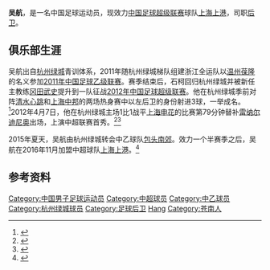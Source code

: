 {{noteta|G1=足球}}{{infobox Football biography
| playername= 吴航
| image =
| fullname = 吴航
| dateofbirth = {{Birth date and age|1993|2|1}}
| cityofbirth = [[浙江省|浙江省]][[温州市|温州市]][[苍南县|苍南县]]
| countryofbirth = [[中国|中国]]
| currentclub = [[上海上港|上海上港]]
| clubnumber = 
| height = {{height|m=1.75}}
| position = [[后卫_(足球)|后卫]]
| youthyears1 =
| youthclubs1 = [[杭州绿城足球俱乐部|杭州绿城]]
| years1 = 2011 
| clubs1 = [[温州葆隆足球俱乐部|温州葆隆]]
| caps1 = 19
| goals1 = 0
| years2 =2012-2015
| clubs2 = [[杭州绿城足球俱乐部|杭州绿城]]
| caps2 = 4
| goals2 = 0
| years3 =2015-2016
| clubs3 = [[包头南郊足球俱乐部|包头南郊]]
| caps3 = 23
| goals3 = 6
| years4 =2017-
| clubs4 = [[上海上港|上海上港]]
| caps4 = 
| goals4 = 
|      nationalyears1 = 
|       nationalteam1 = 
|       nationalcaps1 = 
|      nationalgoals1 = 
| pcupdate = 2016年11月5日
| ntupdate = 
}}
'''吴航'''{{BD|1993年|2月1日|||Wu, Hang}}，是一名中国足球运动员，现效力[[中国足球超级联赛|中国足球超级联赛]]球队[[上海上港集团足球俱乐部|上海上港]]，司职[[后卫_(足球)|后卫]]。

==俱乐部生涯==
吴航出自[[杭州绿城足球俱乐部|杭州绿城]]青训体系，2011年随杭州绿城梯队组建浙江全运队以[[温州葆隆足球俱乐部|温州葆隆]]的名义参加[[2011年中国足球乙级联赛|2011年中国足球乙级联赛]]。赛季结束后，石柯回归杭州绿城并被新任主教练[[冈田武史|冈田武史]]提升到一队征战[[2012年中国足球超级联赛|2012年中国足球超级联赛]]。他在杭州绿城季前对阵[[清水心跳|清水心跳]]和[[上海浦东中邦足球俱乐部|上海中邦]]的两场热身赛中以左后卫的身份射进3球，一举成名。<ref>{{Cite web |url=http://sports.sina.com.cn/j/2012-02-11/13305938788.shtml |title=温州小伙两场比赛进三球 绿城多了个本土带刀后卫 |accessdate=2013-09-11 |archive-date=2020-04-24 |archive-url=https://web.archive.org/web/20200424095531/http://sports.sina.com.cn/j/2012-02-11/13305938788.shtml |dead-url=no }}</ref>2012年4月7日，他在杭州绿城主场1比1战平[[上海申花足球俱乐部|上海申花]]的比赛第79分钟替补[[列拿度·卡路士·馬田斯·祖利亞|雷纳尔迪尼奥]]出场，上演中超联赛首秀。<ref>{{Cite web |url=http://sports.sohu.com/20120407/n339998115.shtml |title=阿内尔卡破门被闪电扳平 绿城1-1申花 |accessdate=2013-09-11 |archive-date=2020-04-24 |archive-url=https://web.archive.org/web/20200424095539/https://sports.sohu.com/20120407/n339998115.shtml |dead-url=no }}</ref><ref>{{Cite web |url=http://sports.sina.com.cn/j/2012-04-09/11356015699.shtml |title=绿城预备队4-0摧残上海申花 18岁双煞进球如拾草芥 |accessdate=2013-09-11 |archive-date=2020-04-24 |archive-url=https://web.archive.org/web/20200424095542/http://sports.sina.com.cn/j/2012-04-09/11356015699.shtml |dead-url=no }}</ref>

2015年夏天，吴航由杭州绿城转会中乙球队[[包头南郊足球俱乐部|包头南郊]]。效力一个半赛季之后，吴航在2016年11月加盟中超球队[[上海上港|上海上港]]。<ref>{{cite news|title=上港冬窗引援首签敲定！前绿城23岁边卫确定加盟|url=http://sports.ifeng.com/a/20161104/50204578_0.shtml|accessdate=2016-11-04|work=凤凰体育|date=2016-11-04|archive-date=2017-04-09|archive-url=https://web.archive.org/web/20170409191443/http://sports.ifeng.com/a/20161104/50204578_0.shtml|dead-url=no}}</ref>

==参考资料==
{{reflist}}

{{2012年中超分类名单杭州}}
{{2013年中超分类名单杭州}}
{{2014年中超分类名单杭州}}
{{2015年中乙分类名单包头南郊}}
{{2016年中乙分类名单包头南郊}}

{{DEFAULTSORT:Wu, Hang}}
[[Category:中国男子足球运动员|Category:中国男子足球运动员]]
[[Category:中超球员|Category:中超球员]]
[[Category:中乙球员|Category:中乙球员]]
[[Category:杭州绿城球员|Category:杭州绿城球员]]
[[Category:足球后卫|Category:足球后卫]]
[[Category:吴姓|Hang]]
[[Category:苍南人|Category:苍南人]]